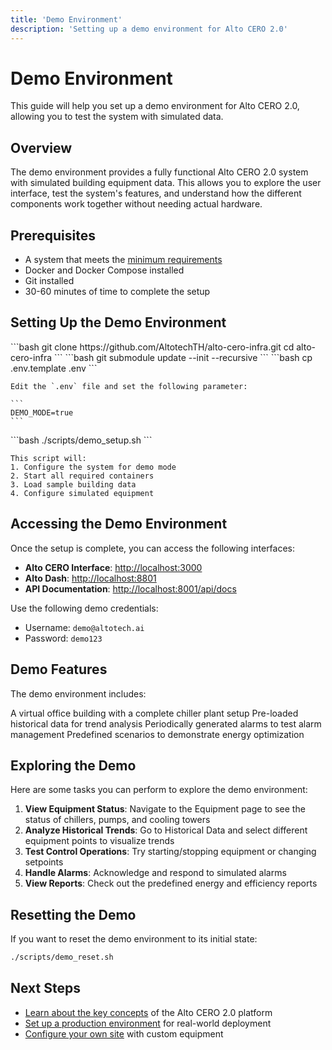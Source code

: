```yaml
---
title: 'Demo Environment'
description: 'Setting up a demo environment for Alto CERO 2.0'
---
```


# Demo Environment

This guide will help you set up a demo environment for Alto CERO 2.0, allowing you to test the system with simulated data.

## Overview

The demo environment provides a fully functional Alto CERO 2.0 system with simulated building equipment data. This allows you to explore the user interface, test the system's features, and understand how the different components work together without needing actual hardware.

## Prerequisites

- A system that meets the [minimum requirements](/installation/prerequisites)
- Docker and Docker Compose installed
- Git installed
- 30-60 minutes of time to complete the setup

## Setting Up the Demo Environment

<Steps>
  <Step title="Clone the Repository">
    ```bash
    git clone https://github.com/AltotechTH/alto-cero-infra.git
    cd alto-cero-infra
    ```
  </Step>
  <Step title="Initialize Submodules">
    ```bash
    git submodule update --init --recursive
    ```
  </Step>
  <Step title="Configure for Demo Mode">
    ```bash
    cp .env.template .env
    ```
    
    Edit the `.env` file and set the following parameter:
    
    ```
    DEMO_MODE=true
    ```
  </Step>
  <Step title="Start the Demo Environment">
    ```bash
    ./scripts/demo_setup.sh
    ```
    
    This script will:
    1. Configure the system for demo mode
    2. Start all required containers
    3. Load sample building data
    4. Configure simulated equipment
  </Step>
</Steps>

## Accessing the Demo Environment

Once the setup is complete, you can access the following interfaces:

- **Alto CERO Interface**: [http://localhost:3000](http://localhost:3000)
- **Alto Dash**: [http://localhost:8801](http://localhost:8801)
- **API Documentation**: [http://localhost:8001/api/docs](http://localhost:8001/api/docs)

Use the following demo credentials:
- Username: `demo@altotech.ai`
- Password: `demo123`

## Demo Features

The demo environment includes:

<CardGroup cols={2}>
  <Card title="Sample Building" icon="building">
    A virtual office building with a complete chiller plant setup
  </Card>
  <Card title="Historical Data" icon="chart-line">
    Pre-loaded historical data for trend analysis
  </Card>
  <Card title="Simulated Alarms" icon="bell">
    Periodically generated alarms to test alarm management
  </Card>
  <Card title="Optimization Scenarios" icon="gears">
    Predefined scenarios to demonstrate energy optimization
  </Card>
</CardGroup>

## Exploring the Demo

Here are some tasks you can perform to explore the demo environment:

1. **View Equipment Status**: Navigate to the Equipment page to see the status of chillers, pumps, and cooling towers
2. **Analyze Historical Trends**: Go to Historical Data and select different equipment points to visualize trends
3. **Test Control Operations**: Try starting/stopping equipment or changing setpoints
4. **Handle Alarms**: Acknowledge and respond to simulated alarms
5. **View Reports**: Check out the predefined energy and efficiency reports

## Resetting the Demo

If you want to reset the demo environment to its initial state:

```bash
./scripts/demo_reset.sh
```

## Next Steps

- [Learn about the key concepts](/getting-started/key-concepts) of the Alto CERO 2.0 platform
- [Set up a production environment](/installation/environment-setup) for real-world deployment
- [Configure your own site](/configuration/site-configuration/site-config-basics) with custom equipment 